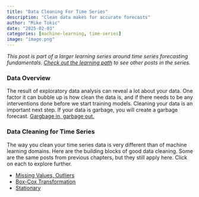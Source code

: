 ```yaml
---
title: "Data Cleaning For Time Series"
description: "Clean data makes for accurate forecasts"
author: "Mike Tokic"
date: "2025-02-03"
categories: [machine-learning, time-series]
image: "image.png"
---
```


*This post is part of a larger learning series around time series forecasting fundamentals. [Check out the learning path](https://mftokic.github.io/posts/2024-09-25-ts-fundamentals/) to see other posts in the series.* 

### Data Overview

The result of exploratory data analysis can reveal a lot about your data. One factor it can bubble up is how clean the data is, and if there needs to be any interventions done before we start training models. Cleaning your data is an important next step.  If your data is garbage, you will create a garbage forecast. [Gargbage in, garbage out.](https://mftokic.github.io/posts/2024-04-08-time-series-garbage/) 

### Data Cleaning for Time Series

The way you clean your time series data is very different than of machine learning domains. Here are the building blocks of good data cleaning. Some are the same posts from previous chapters, but they still apply here. Click on each to explore further. 

- [Missing Values, Outliers](https://mftokic.github.io/posts/2024-11-26-ts-fundamentals-missing-outliers/)
- [Box-Cox Transformation](https://mftokic.github.io/posts/2025-02-05-ts-fundamentals-data-cleaning-boxcox/)
- [Stationary](https://mftokic.github.io/posts/2025-03-21-ts-fundamentals-data-cleaning-stationary/)